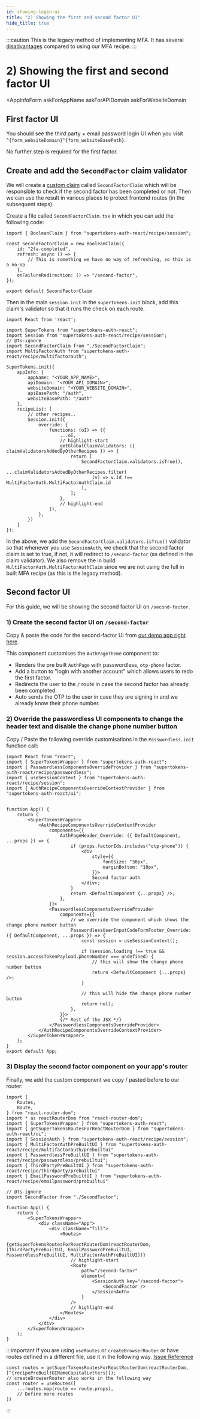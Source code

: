 ```yaml
---
id: showing-login-ui
title: "2) Showing the first and second factor UI"
hide_title: true
---
```



:::caution
This is the legacy method of implementing MFA. It has several [disadvantages](../legacy-vs-new) compared to using our MFA recipe.
:::

# 2) Showing the first and second factor UI

<AppInfoForm
    askForAppName
    askForAPIDomain
    askForWebsiteDomain
>

## First factor UI

You should see the third party + email password login UI when you visit `^{form_websiteDomain}^{form_websiteBasePath}`. 

No further step is required for the first factor.

## Create and add the `SecondFactor` claim validator

We will create a [custom claim](https://github.com/supertokens/supertokens-auth-react/blob/master/examples/with-legacy-2fa/src/secondFactorClaim.tsx) called `SecondFactorClaim` which will be responsible to check if the second factor has been completed or not. Then we can use the result in various places to protect frontend routes (in the subsequent steps).

Create a file called `SecondFactorClaim.tsx` in which you can add the following code:
```tsx
import { BooleanClaim } from "supertokens-auth-react/recipe/session";

const SecondFactorClaim = new BooleanClaim({
    id: "2fa-completed",
    refresh: async () => {
        // This is something we have no way of refreshing, so this is a no-op
    },
    onFailureRedirection: () => "/second-factor",
});

export default SecondFactorClaim
```

Then in the main `session.init` in the `supertokens.init` block, add this claim's validator so that it runs the check on each route.

```tsx
import React from 'react';

import SuperTokens from "supertokens-auth-react";
import Session from "supertokens-auth-react/recipe/session";
// @ts-ignore
import SecondFactorClaim from "./SecondFactorClaim";
import MultiFactorAuth from "supertokens-auth-react/recipe/multifactorauth";

SuperTokens.init({
    appInfo: {
        appName: "<YOUR_APP_NAME>",
        apiDomain: "<YOUR_API_DOMAIN>",
        websiteDomain: "<YOUR_WEBSITE_DOMAIN>",
        apiBasePath: "/auth",
        websiteBasePath: "/auth"
    },
    recipeList: [
        // other recipes..
        Session.init({
            override: {
                functions: (oI) => ({
                    ...oI,
                    // highlight-start
                    getGlobalClaimValidators: ({ claimValidatorsAddedByOtherRecipes }) => {
                        return [
                            SecondFactorClaim.validators.isTrue(),
                            ...claimValidatorsAddedByOtherRecipes.filter(
                                (v) => v.id !== MultiFactorAuth.MultiFactorAuthClaim.id
                            ),
                        ];
                    },
                    // highlight-end
                }),
            },
        })
    ]
});
```

In the above, we add the `SecondFactorClaim.validators.isTrue()` validator so that whenever you use `SessionAuth`, we check that the second factor claim is set to true, if not, it will redirect to `/second-factor` (as defined in the claim validator). We also remove the in build `MultiFactorAuth.MultiFactorAuthClaim` since we are not using the full in built MFA recipe (as this is the legacy method).

## Second factor UI

For this guide, we will be showing the second factor UI on `/second-factor`.

### 1) Create the second factor UI on `/second-factor`

Copy & paste the code for the second-factor UI from [our demo app right here](https://github.com/supertokens/supertokens-auth-react/blob/master/examples/with-legacy-2fa/src/SecondFactor/index.tsx).

This component customises the `AuthPageTheme` component to:
- Renders the pre built `AuthPage` with passwordless, `otp-phone` factor.
- Add a button to "login with another account" which allows users to redo the first factor.
- Redirects the user to the `/` route in case the second factor has already been completed.
- Auto sends the OTP to the user in case they are signing in and we already know their phone number. 

### 2) Override the passwordless UI components to change the header text and disable the change phone number button

Copy / Paste the following override customisations in the `Passwordless.init` function call:

```tsx
import React from "react";
import { SuperTokensWrapper } from "supertokens-auth-react";
import { PasswordlessComponentsOverrideProvider } from "supertokens-auth-react/recipe/passwordless";
import { useSessionContext } from "supertokens-auth-react/recipe/session";
import { AuthRecipeComponentsOverrideContextProvider } from "supertokens-auth-react/ui";


function App() {
    return (
        <SuperTokensWrapper>
            <AuthRecipeComponentsOverrideContextProvider
                components={{
                    AuthPageHeader_Override: ({ DefaultComponent, ...props }) => {
                        if (props.factorIds.includes("otp-phone")) {
                            <div
                                style={{
                                    fontSize: "30px",
                                    marginBottom: "10px",
                                }}>
                                Second factor auth
                            </div>;
                        }
                        return <DefaultComponent {...props} />;
                    },
                }}>
                <PasswordlessComponentsOverrideProvider
                    components={{
                        // we override the component which shows the change phone number button
                        PasswordlessUserInputCodeFormFooter_Override: ({ DefaultComponent, ...props }) => {
                            const session = useSessionContext();

                            if (session.loading !== true && session.accessTokenPayload.phoneNumber === undefined) {
                                // this will show the change phone number button
                                return <DefaultComponent {...props} />;
                            }

                            // this will hide the change phone number button
                            return null;
                        },
                    }}>
                    {/* Rest of the JSX */}
                </PasswordlessComponentsOverrideProvider>
            </AuthRecipeComponentsOverrideContextProvider>
        </SuperTokensWrapper>
    );
}
export default App;
```

</AppInfoForm>

### 3) Display the second factor component on your app's router

Finally, we add the custom component we copy / pasted before to our router:

```tsx
import {
    Routes,
    Route,
} from "react-router-dom";
import * as reactRouterDom from "react-router-dom";
import { SuperTokensWrapper } from "supertokens-auth-react";
import { getSuperTokensRoutesForReactRouterDom } from "supertokens-auth-react/ui";
import { SessionAuth } from "supertokens-auth-react/recipe/session";
import { MultiFactorAuthPreBuiltUI } from "supertokens-auth-react/recipe/multifactorauth/prebuiltui"
import { PasswordlessPreBuiltUI } from "supertokens-auth-react/recipe/passwordless/prebuiltui";
import { ThirdPartyPreBuiltUI } from "supertokens-auth-react/recipe/thirdparty/prebuiltui"
import { EmailPasswordPreBuiltUI } from "supertokens-auth-react/recipe/emailpassword/prebuiltui"

// @ts-ignore
import SecondFactor from "./SecondFactor";

function App() {
    return (
        <SuperTokensWrapper>
            <div className="App">
                <div className="fill">
                    <Routes>
                        {getSuperTokensRoutesForReactRouterDom(reactRouterDom, [ThirdPartyPreBuiltUI, EmailPasswordPreBuiltUI, PasswordlessPreBuiltUI, MultiFactorAuthPreBuiltUI])}
                        // highlight-start
                        <Route
                            path="/second-factor"
                            element={
                                <SessionAuth key="/second-factor">
                                    <SecondFactor />
                                </SessionAuth>
                            }
                        />
                        // highlight-end
                    </Routes>
                </div>
            </div>
        </SuperTokensWrapper>
    );
}
```

:::important
If you are using `useRoutes` or `createBrowserRouter` or have routes defined in a different file, use it in the following way. [Issue Reference](https://github.com/supertokens/supertokens-auth-react/issues/581#issuecomment-1246998493)
```tsx
const routes = getSuperTokensRoutesForReactRouterDom(reactRouterDom, [^{recipePreBuiltUINameCapitalLetters}]);
// createBrowserRouter also works in the following way
const router = useRoutes([
    ...routes.map(route => route.props),
    // Define more routes
])
```
:::

